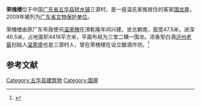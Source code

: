 {{coord|24.046253|N|115.665945|E|scale:10000|display=title}}
{{文物保护单位
| 级别 = 省级
| 省区市 = 广东省
| 图片 = 
| 名称 = 荣槐楼
| 编号 = 6-16
| 分类 = 古建筑
| 时代 = 清
| 所在 = [[五华县|五华县]][[转水镇|转水镇]]三源村
| 登录 = 2009年
}}
'''荣槐楼'''位于中国[[广东省|广东省]][[五华县|五华县]][[转水镇|转水镇]]三源村，是一座温氏家族居住的客家[[围龙屋|围龙屋]]，2009年被列为[[广东省文物保护单位|广东省文物保护单位]]。

荣槐楼由原广东布政使司[[温荣槐|温荣槐]]在清乾隆年间兴建，坐北朝南，面宽47.5米，进深46.5米，占地面积4418平方米，平面布局为三堂二横一围龙。浓香型白酒[[泸州老窖|泸州老窖]]创始人[[温荣盛|温荣盛]]也是三源村人，曾在荣槐楼在设立酿酒作坊。<ref>{{cite book |title=客家民居·五华卷 |author=中国梅州市委宣传部编 |publisher=华南理工大学出版社 |year=2012 |pages=40 |ISBN=978-7-5623-3580-1 }}</ref>

==参考文献==
{{reflist}}

{{客家民系}}
{{梅州市境内的广东省文物保护单位}}

{{DEFAULTSORT:R}}
[[Category:五华县建筑物|Category:五华县建筑物]]
[[Category:围屋|Category:围屋]]
{{文物保护单位小作品}}